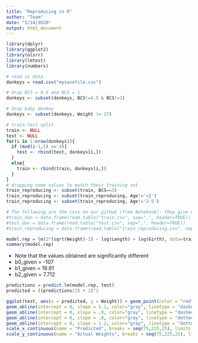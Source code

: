 ```yaml
---
title: "Reproducing in R"
author: "Team"
date: "5/14/2020"
output: html_document
---
```


```r
library(dplyr)
library(ggplot2)
library(olsrr)
library(lmtest)
library(numbers)
```

```r
# read in data 
donkeys = read.csv("mysavefile.csv")

# drop BCS = 4.5 and BCS = 1
donkeys <- subset(donkeys, BCS!=4.5 & BCS!=1)

# drop baby donkey 
donkeys <- subset(donkeys, Weight != 27)

# train-test split
train <- NULL
test <- NULL 
for(i in 1:nrow(donkeys)){
  if (mod(i-1,5) == 4){
    test <- rbind(test, donkeys[i,])
  }
  else{
    train <- rbind(train, donkeys[i,])
  }
}
# dropping some values to match their training set
train_reproducing <- subset(train, BCS==3)
train_reproducing <- subset(train_reproducing, Age!='<2')
train_reproducing <- subset(train_reproducing, Age!='2-5')

# The following are the csvs on our github (from Notebook)- they give different results than the code above 
#train_dan = data.frame(read.table("train.csv", sep=",", header=TRUE))
#test_dan = data.frame(read.table("test.csv", sep=",", header=TRUE))
#train_reproducing = data.frame(read.table("train_reproducing.csv", sep=",", header = TRUE))
```

```r
model.rep = lm(2*(sqrt(Weight)-1) ~ log(Length) + log(Girth), data=train_reproducing)
summary(model.rep)
```

* Note that the values obtained are significantly different
* b0_given = -107
* b1_given = 19.91
* b2_given = 7.712

```r
predictions = predict.lm(model.rep, test)
predicted = ((predictions/2) + 1)^2
```

```r
ggplot(test, aes(x = predicted, y = Weight)) + geom_point(color = "red") + xlim(75,225) + ylim(75,225) + geom_abline(intercept = 0, slope = 1, size=0.9) + 
geom_abline(intercept = 0, slope = 1.1, color="gray", linetype = "dashed", size=1) + 
geom_abline(intercept = 0, slope = .9, color="gray", linetype = "dashed", size=1) + 
geom_abline(intercept = 0, slope = .8, color="gray", linetype = "dotted", size=1) + 
geom_abline(intercept = 0, slope = 1.2, color="gray", linetype = "dotted", size=1) + 
scale_x_continuous(name = "Predicted", breaks = seq(75,225,25), limits = c(75,225)) + 
scale_y_continuous(name = "Actual Weights", breaks = seq(75,225,25), limits = c(75,225))
```



